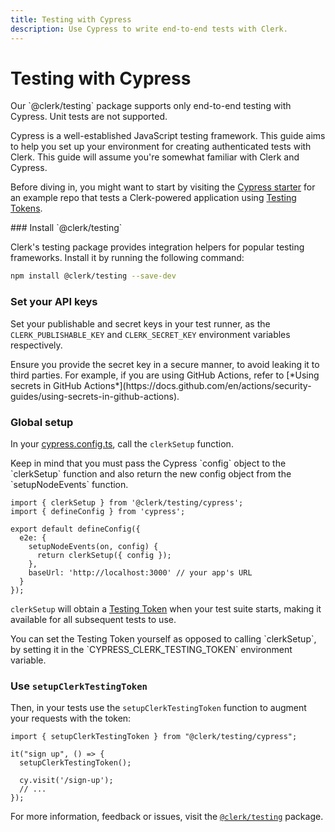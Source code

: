 ```yaml
---
title: Testing with Cypress
description: Use Cypress to write end-to-end tests with Clerk.
---
```


# Testing with Cypress

<Callout type="warning">
  Our `@clerk/testing` package supports only end-to-end testing with Cypress. Unit tests are not supported.
</Callout>

Cypress is a well-established JavaScript testing framework. This guide aims to help you set up your environment for creating authenticated tests with Clerk. This guide will assume you're somewhat familiar with Clerk and Cypress.

Before diving in, you might want to start by visiting the [Cypress starter](https://github.com/clerk/example-cypress-nextjs) for an example repo that tests a Clerk-powered application using [Testing Tokens](/docs/testing/overview#testing-tokens).

<Steps>
### Install `@clerk/testing`

Clerk's testing package provides integration helpers for popular testing frameworks. Install it by running the following command:

```bash filename="terminal"
npm install @clerk/testing --save-dev
```

### Set your API keys

Set your publishable and secret keys in your test runner, as the `CLERK_PUBLISHABLE_KEY` and `CLERK_SECRET_KEY` environment variables respectively.

<Callout type="warning">
  Ensure you provide the secret key in a secure manner, to avoid leaking it to third parties. For example, if you are using GitHub Actions, refer to [*Using secrets in GitHub Actions*](https://docs.github.com/en/actions/security-guides/using-secrets-in-github-actions).
</Callout>

### Global setup

In your [cypress.config.ts](https://docs.cypress.io/guides/references/configuration), call the `clerkSetup` function.

<Callout type="info">
    Keep in mind that you must pass the Cypress `config` object to the `clerkSetup` function and also return the new config object from the `setupNodeEvents` function.
</Callout>

```tsx filename="cypress.config.ts"
import { clerkSetup } from '@clerk/testing/cypress';
import { defineConfig } from 'cypress';

export default defineConfig({
  e2e: {
    setupNodeEvents(on, config) {
      return clerkSetup({ config });
    },
    baseUrl: 'http://localhost:3000' // your app's URL
  }
});
```

`clerkSetup` will obtain a [Testing Token](/docs/testing/overview#testing-tokens) when your test suite starts, making it available for all subsequent tests to use.

<Callout type="info">
  You can set the Testing Token yourself as opposed to calling `clerkSetup`, by
  setting it in the `CYPRESS_CLERK_TESTING_TOKEN` environment variable.
</Callout>

### Use `setupClerkTestingToken`

Then, in your tests use the `setupClerkTestingToken` function to augment your requests with the token:

```tsx filename="my-test.cy.ts"
import { setupClerkTestingToken } from "@clerk/testing/cypress";

it("sign up", () => {
  setupClerkTestingToken();

  cy.visit('/sign-up');
  // ...
});
```

</Steps>

For more information, feedback or issues, visit the [`@clerk/testing`](https://github.com/clerk/javascript/tree/main/packages/testing) package.
